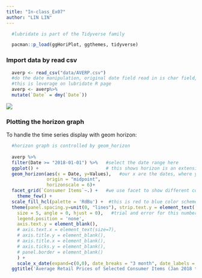 ```yaml
---
title: "In-class_Ex07"
author: "LIN LIN"
---
```


```r
  #lubridate is part of the Tidyverse family

  pacman::p_load(ggHoriPlot, ggthemes, tidyverse)
```

### Import data by read csv

```r
  averp <- read_csv("data/AVERP.csv") 
  #do the date manipulation, original date field read in is char field, it's not properly recognized as date. Do a convertion with dd-mm-yy conversion
  #this is leverage on lubridate R page
  averp <- averp%>%
  mutate(`Date` = dmy(`Date`))
```

![](images/convert%20data.JPG)

### **Plotting the horizon graph**

To handle the time series display with geom horizon:

```r
  #horizon graph is controlled by geom_horizon
  
  averp %>% 
  filter(Date >= "2018-01-01") %>%   #select the date range here
  ggplot() +                         # this shows horizon is an extension of ggplot, we want horizon plot, it will be based on ggplot
  geom_horizon(aes(x = Date, y=Values),   #our x are the dates, where y are the absolute value
               origin = "midpoint", 
               horizonscale = 6)+
  facet_grid(`Consumer Items`~.) +   #we use facet to show different consumer items, the `consumer items` is to let system recognize when there's a space in between. ~. 
    theme_few() +
  scale_fill_hcl(palette = 'RdBu') +  #this is red to blue color scheme, the below part is optional
  theme(panel.spacing.y=unit(0, "lines"), strip.text.y = element_text(
    size = 5, angle = 0, hjust = 0),   #trial and error for this number to fix the text in
    legend.position = 'none',
    axis.text.y = element_blank(),
    # axis.text.x = element_text(size=7),
    # axis.title.y = element_blank(),
    # axis.title.x = element_blank(),
    # axis.ticks.y = element_blank(),
    # panel.border = element_blank()
    ) +
    scale_x_date(expand=c(0,0), date_breaks = "3 month", date_labels = "%b%y") +
  ggtitle('Average Retail Prices of Selected Consumer Items (Jan 2018 to Dec 2022)')
```

